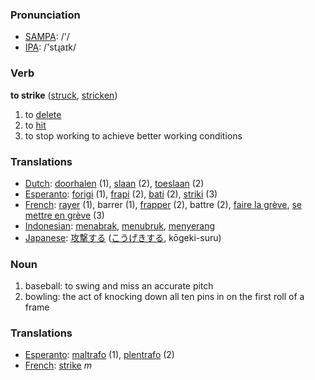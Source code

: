 === Pronunciation ===
*[[w:SAMPA|SAMPA]]: /'/
*[[w:IPA|IPA]]: /'stɻaɪk/

=== Verb ===

'''to strike''' ([[struck]], [[stricken]])

# to [[delete]]
# to [[hit]]
# to stop working to achieve better working conditions

=== Translations ===
*[[Dutch]]: [[doorhalen]] (1), [[slaan]] (2), [[toeslaan]] (2)
*[[Esperanto]]: [[forigi]] (1), [[frapi]] (2), [[bati]] (2), [[striki]] (3)
*[[French]]: [[rayer]] (1), barrer (1), [[frapper]] (2), battre (2), [[faire la grève]], [[se mettre en grève]] (3)
*[[Indonesian]]: [[tabrak|menabrak]], [[tubruk|menubruk]], [[serang|menyerang]]
*[[Japanese]]: [[攻撃]]する ([[こうげき]]する, kōgeki-suru)

=== Noun ===

# baseball: to swing and miss an accurate pitch
# bowling: the act of knocking down all ten pins in on the first roll of a frame

=== Translations ===
*[[Esperanto]]: [[maltrafo]] (1), [[plentrafo]] (2)
*[[French]]: [[strike]] ''m''
